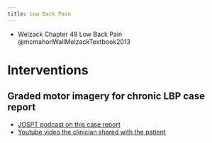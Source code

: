 ```yaml
---
title: Low Back Pain
---
```


:::{.callout-note}

- Welzack Chapter 49 Low Back Pain @mcmahonWallMelzackTextbook2013
:::



# Interventions

## Graded motor imagery for chronic LBP case report

- [JOSPT podcast on this case report](https://www.jospt.org/doi/10.2519/josptcases.2021.9875) 
- [Youtube video the clinician shared with the patient](https://www.youtube.com/watch?v=ikUzvSph7Z4)
